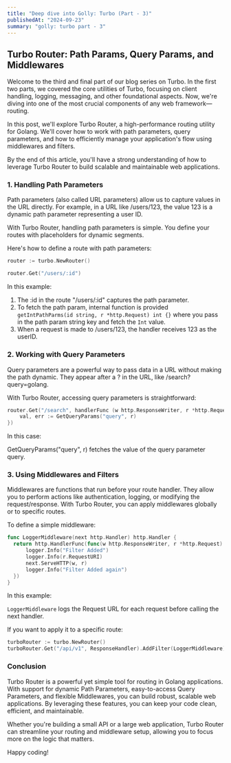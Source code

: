 ```yaml
---
title: "Deep dive into Golly: Turbo (Part - 3)"
publishedAt: "2024-09-23"
summary: "golly: turbo part - 3"
---
```


## Turbo Router: Path Params, Query Params, and Middlewares

Welcome to the third and final part of our blog series on Turbo. In the first two parts, we covered the core utilities of Turbo, focusing on client handling, logging, messaging, and other foundational aspects. Now, we're diving into one of the most crucial components of any web framework—routing.

In this post, we'll explore Turbo Router, a high-performance routing utility for Golang. We'll cover how to work with path parameters, query parameters, and how to efficiently manage your application's flow using middlewares and filters.

By the end of this article, you'll have a strong understanding of how to leverage Turbo Router to build scalable and maintainable web applications.

### 1. Handling Path Parameters
Path parameters (also called URL parameters) allow us to capture values in the URL directly. For example, in a URL like /users/123, the value 123 is a dynamic path parameter representing a user ID.

With Turbo Router, handling path parameters is simple. You define your routes with placeholders for dynamic segments.

Here's how to define a route with path parameters:

```go
router := turbo.NewRouter()

router.Get("/users/:id")
```

In this example:

1. The :id in the route "/users/:id" captures the path parameter.
2. To fetch the path param, internal function is provided `getIntPathParms(id string, r *http.Request) int {}` where you pass in the path param string key and fetch the `Int` value.
3. When a request is made to /users/123, the handler receives 123 as the userID.

### 2. Working with Query Parameters
Query parameters are a powerful way to pass data in a URL without making the path dynamic. They appear after a ? in the URL, like /search?query=golang.

With Turbo Router, accessing query parameters is straightforward:
```go
router.Get("/search", handlerFunc (w http.ResponseWriter, r *http.Request) {
    val, err := GetQueryParams("query", r)
})
```
In this case:

GetQueryParams("query", r) fetches the value of the query parameter query.

### 3. Using Middlewares and Filters
Middlewares are functions that run before your route handler. They allow you to perform actions like authentication, logging, or modifying the request/response. With Turbo Router, you can apply middlewares globally or to specific routes.

To define a simple middleware:
```go
func LoggerMiddleware(next http.Handler) http.Handler {
  return http.HandlerFunc(func(w http.ResponseWriter, r *http.Request) {
      logger.Info("Filter Added")
      logger.Info(r.RequestURI)
      next.ServeHTTP(w, r)
      logger.Info("Filter Added again")
  })
}
```

In this example:

`LoggerMiddleware` logs the Request URL for each request before calling the next handler.

If you want to apply it to a specific route:
```go
turboRouter := turbo.NewRouter()
turboRouter.Get("/api/v1", ResponseHandler).AddFilter(LoggerMiddleware)
```

### Conclusion
Turbo Router is a powerful yet simple tool for routing in Golang applications. With support for dynamic Path Parameters, easy-to-access Query Parameters, and flexible Middlewares, you can build robust, scalable web applications. By leveraging these features, you can keep your code clean, efficient, and maintainable.

Whether you're building a small API or a large web application, Turbo Router can streamline your routing and middleware setup, allowing you to focus more on the logic that matters.

Happy coding!

